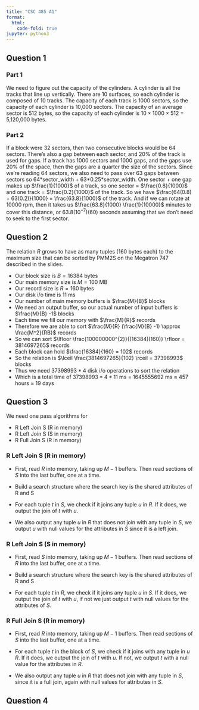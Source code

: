 ```yaml
---
title: "CSC 485 A1"
format:
  html:
    code-fold: true
jupyter: python3
---
```


## Question 1

### Part 1

We need to figure out the capacity of the cylinders. A cylinder is all the tracks that line up vertically. There are 10 surfaces, so each cylinder is composed of 10 tracks. The capacity of each track is 1000 sectors, so the capacity of each cylinder is 10,000 sectors. The capacity of an average sector is 512 bytes, so the capacity of each cylinder is $10 \times 1000 \times 512$ = 5,120,000 bytes.

### Part 2

If a block were 32 sectors, then two consecutive blocks would be 64 sectors. There's also a gap between each sector, and 20% of the track is used for gaps. If a track has 1000 sectors and 1000 gaps, and the gaps use 20% of the space, then the gaps are a quarter the size of the sectors. Since we're reading 64 sectors, we also need to pass over 63 gaps between sectors so 64\*sector_width + 63\*0.25*sector_width. One sector + one gap makes up $\frac{1}{1000}$ of a track, so one sector = $\frac{0.8}{1000}$ and one track = $\frac{0.2}{1000}$ of the track. So we have $\frac{64(0.8) + 63(0.2)}{1000} = \frac{63.8}{1000}$ of the track. And if we can rotate at 10000 rpm, then it takes us $\frac{63.8}{1000} \frac{1}{10000}$ minutes to cover this distance, or $63.8(10^{-7})(60)$ seconds assuming that we don't need to seek to the first sector.





## Question 2

The relation $R$ grows to have as many tuples (160 bytes each) to the maximum size that can be sorted by PMM2S on the Megatron 747 described in the slides.


* Our block size is $B = 16384$ bytes
* Our main memory size is $M = 100$ MB
* Our record size is $R = 160$ bytes
* Our disk i/o time is 11 ms
* Our number of main memory buffers is $\frac{M}{B}$ blocks
* We need an output buffer, so our actual number of input buffers is $\frac{M}{B} -1$ blocks
* Each time we fill our memory with $\frac{M}{R}$ records
* Therefore we are able to sort $\frac{M}{R} (\frac{M}{B} -1) \approx \frac{M^2}{RB}$ records
* So we can sort $\lfloor \frac{100000000^{2}}{(16384)(160)} \rfloor = 3814697265$ records
* Each block can hold $\frac{16384}{160} = 102$ records
* So the relation is $\lceil \frac{3814697265}{102} \rceil = 37398993$ blocks
* Thus we need $37398993 * 4$ disk i/o operations to sort the relation
* Which is a total time of $37398993 * 4 * 11$ ms = 1645555692 ms $\approx$ 457 hours $\approx$ 19 days


## Question 3

We need one pass algorithms for 

* R Left Join S (R in memory)
* R Left Join S (S in memory)
* R Full Join S (R in memory)

### R Left Join S (R in memory)

* First, read $R$ into memory, taking up $M-1$ buffers. Then read sections of $S$ into the last buffer, one at a time. 

* Build a search structure where the search key is the shared attributes of R and S

* For each tuple $t$ in $S$, we check if it joins any tuple $u$ in $R$. If it does, we output the join of $t$ with $u$.

* We also output any tuple $u$ in $R$ that does not join with any tuple in $S$, we output $u$ with null values for the attributes in $S$ since it is a left join.

### R Left Join S (S in memory)

* First, read $S$ into memory, taking up $M-1$ buffers. Then read sections of $R$ into the last buffer, one at a time.

* Build a search structure where the search key is the shared attributes of R and S

* For each tuple $t$ in $R$, we check if it joins any tuple $u$ in $S$. If it does, we output the join of $t$ with $u$, if not we just output $t$ with null values for the attributes of $S$.

### R Full Join S (R in memory)

* First, read $R$ into memory, taking up $M-1$ buffers. Then read sections of $S$ into the last buffer, one at a time.

* For each tuple $t$ in the block of $S$, we check if it joins with any tuple in $u$ $R$. If it does, we output the join of $t$ with $u$. If not, we output $t$ with a null value for the attributes in $R$.

* We also output any tuple $u$ in $R$ that does not join with any tuple in $S$, since it is a full join, again with null values for attributes in $S$.


## Question 4
